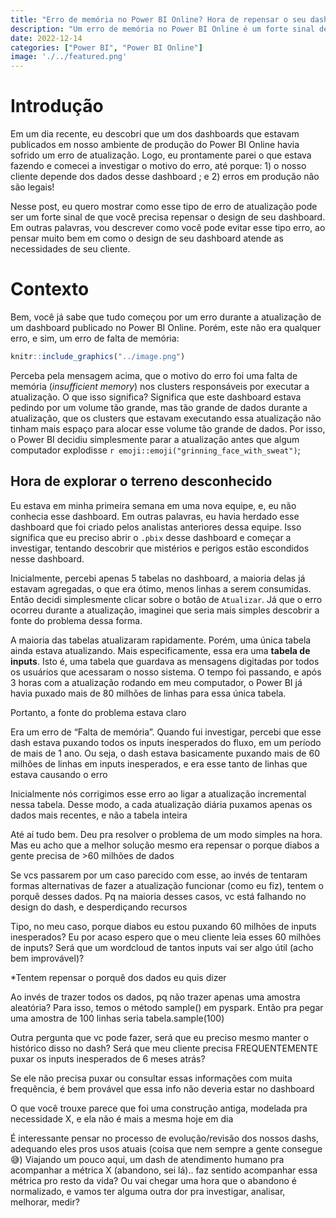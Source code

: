 ```yaml
---
title: "Erro de memória no Power BI Online? Hora de repensar o seu dashboard"
description: "Um erro de memória no Power BI Online é um forte sinal de que você precisa repensar o design de seu dashboard. Neste post explico que estratégias você pode adotar para enfrentar esse problema, e quais perguntas são interessantes de serem respondidas"
date: 2022-12-14
categories: ["Power BI", "Power BI Online"]
image: './../featured.png'
---
```



# Introdução

Em um dia recente, eu descobri que um dos dashboards que estavam publicados em nosso ambiente de produção do Power BI Online havia sofrido um erro de atualização. Logo, eu prontamente parei o que estava fazendo e comecei a investigar o motivo do erro, até porque: 1) o nosso cliente depende dos dados desse dashboard ; e 2) erros em produção não são legais!

Nesse post, eu quero mostrar como esse tipo de erro de atualização pode ser um forte sinal de que você precisa repensar o design de seu dashboard. Em outras palavras, vou descrever como você pode evitar esse tipo erro, ao pensar muito bem em como o design de seu dashboard atende as necessidades de seu cliente.

# Contexto

Bem, você já sabe que tudo começou por um erro durante a atualização de um dashboard publicado no Power BI Online. Porém, este não era qualquer erro, e sim, um erro de falta de memória:

```r
knitr::include_graphics("../image.png")
```

Perceba pela mensagem acima, que o motivo do erro foi uma falta de memória (*insufficient memory*) nos clusters responsáveis por executar a atualização. O que isso significa? Significa que este dashboard estava pedindo por um volume tão grande, mas tão grande de dados durante a atualização, que os clusters que estavam executando essa atualização não tinham mais espaço para alocar esse volume tão grande de dados. Por isso, o Power BI decidiu simplesmente parar a atualização antes que algum computador explodisse `r emoji::emoji("grinning_face_with_sweat")`;


## Hora de explorar o terreno desconhecido

Eu estava em minha primeira semana em uma nova equipe, e, eu não conhecia esse dashboard. Em outras palavras, eu havia herdado esse dashboard que foi criado pelos analistas anteriores dessa equipe. Isso significa que eu preciso abrir o `.pbix` desse dashboard e começar a investigar, tentando descobrir que mistérios e perigos estão escondidos nesse dashboard.

Inicialmente, percebi apenas 5 tabelas no dashboard, a maioria delas já estavam agregadas, o que era ótimo, menos linhas a serem consumidas. Então decidi simplesmente clicar sobre o botão de `Atualizar`. Já que o erro ocorreu durante a atualização, imaginei que seria mais simples descobrir a fonte do problema dessa forma.

A maioria das tabelas atualizaram rapidamente. Porém, uma única tabela ainda estava atualizando. Mais especificamente, essa era uma **tabela de inputs**. Isto é, uma tabela que guardava as mensagens digitadas por todos os usuários que acessaram o nosso sistema. O tempo foi passando, e após 3 horas com a atualização rodando em meu computador, o Power BI já havia puxado mais de 80 milhões de linhas para essa única tabela.

Portanto, a fonte do problema estava claro



Era um erro de "Falta de memória". Quando fui investigar, percebi que esse dash estava puxando todos os inputs inesperados do fluxo, em um período de mais de 1 ano. Ou seja, o dash estava basicamente puxando mais de 60 milhões de linhas em inputs inesperados, e era esse tanto de linhas que estava causando o erro

Inicialmente nós corrigimos esse erro ao ligar a atualização incremental nessa tabela. Desse modo, a cada atualização diária puxamos apenas os dados mais recentes, e não a tabela inteira

Até aí tudo bem. Deu pra resolver o problema de um modo simples na hora. Mas eu acho que a melhor solução mesmo era repensar o porque diabos a gente precisa de >60 milhões de dados

Se vcs passarem por um caso parecido com esse, ao invés de tentaram formas alternativas de fazer a atualização funcionar (como eu fiz), tentem o porquê desses dados. Pq na maioria desses casos, vc está falhando no design do dash, e desperdiçando recursos

Tipo, no meu caso, porque diabos eu estou puxando 60 milhões de inputs inesperados? Eu por acaso espero que o meu cliente leia esses 60 milhões de inputs? Será que um wordcloud de tantos inputs vai ser algo útil (acho bem improvável)?

*Tentem repensar o porquê dos dados eu quis dizer

Ao invés de trazer todos os dados, pq não trazer apenas uma amostra aleatória? Para isso, temos o método sample() em pyspark. Então pra pegar uma amostra de 100 linhas seria tabela.sample(100)

Outra pergunta que vc pode fazer, será que eu preciso mesmo manter o histórico disso no dash? Será que meu cliente precisa FREQUENTEMENTE puxar os inputs inesperados de 6 meses atrás?


Se ele não precisa puxar ou consultar essas informações com muita frequência, é bem provável que essa info não deveria estar no dashboard


O que você trouxe parece que foi uma construção antiga, modelada pra necessidade X, e ela não é mais a mesma hoje em dia

É interessante pensar no processo de evolução/revisão dos nossos dashs, adequando eles pros usos atuais (coisa que nem sempre a gente consegue 😅)
Viajando um pouco aqui, um dash de atendimento humano pra acompanhar a métrica X (abandono, sei lá).. faz sentido acompanhar essa métrica pro resto da vida? Ou vai chegar uma hora que o abandono é normalizado, e vamos ter alguma outra dor pra investigar, analisar, melhorar, medir?
